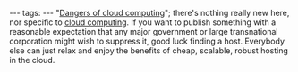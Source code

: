 ---
tags:
---
"[http://blogs.computerworlduk.com/simon-says/2010/12/the-risky-cloud/index.htm Dangers of cloud computing]"; there's nothing really new here, nor specific to [[cloud computing]]. If you want to publish something with a reasonable expectation that any major government or large transnational corporation might wish to suppress it, good luck finding a host. Everybody else can just relax and enjoy the benefits of cheap, scalable, robust hosting in the cloud.

